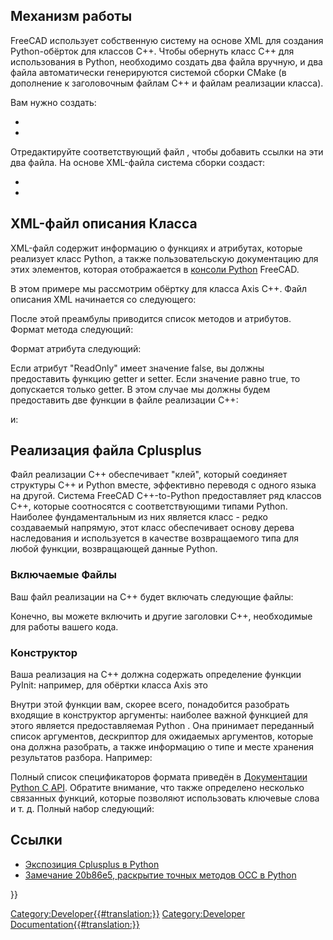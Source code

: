 <languages/>

{{VeryImportantMessage|Данная статья нуждается в развитии. Пожалуйста, внесите в неё вклад своими знаниями!}}
{{TOCright}}

<span id="Background"></span>
==Механизм работы==

FreeCAD использует собственную систему на основе XML для создания Python-обёрток для классов C++. Чтобы обернуть класс C++ для использования в Python, необходимо создать два файла вручную, и два файла автоматически генерируются системой сборки CMake (в дополнение к заголовочным файлам C++ и файлам реализации класса).

Вам нужно создать:
* {{incode|[YourClass]Py.xml}}
* {{incode|[YourClass]PyImp.cpp}}

Отредактируйте соответствующий файл {{FileName|CMakeLists.txt}}, чтобы добавить ссылки на эти два файла. На основе XML-файла система сборки создаст:
* {{incode|[YourClass]Py.cpp}}
* {{incode|[YourClass]Py.h}}

<span id="Class_Description_XML_File"></span>
== XML-файл описания Класса ==

XML-файл {{incode|[YourClass]Py.xml}} содержит информацию о функциях и атрибутах, которые реализует класс Python, а также пользовательскую документацию для этих элементов, которая отображается в [[Python_console/ru|консоли  Python]] FreeCAD.

В этом примере мы рассмотрим обёртку для класса Axis C++. Файл описания XML начинается со следующего:

{{Code|lang=xml|code=
<?xml version="1.0" encoding="UTF-8"?>
<GenerateModel xmlns:xsi="http://www.w3.org/2001/XMLSchema-instance" xsi:noNamespaceSchemaLocation="generateMetaModel_Module.xsd">
    <PythonExport
        Father="PyObjectBase"
        Name="AxisPy"
        Twin="Axis"
        TwinPointer="Axis"
        Include="Base/Axis.h"
        FatherInclude="Base/PyObjectBase.h"
        Namespace="Base"
        Constructor="true"
        Delete="true"
        FatherNamespace="Base">
    <Documentation>
        <Author Licence="LGPL" Name="Juergen Riegel" EMail="FreeCAD@juergen-riegel.net" />
        <UserDocu>User documentation here
          <!-- Lengthy comments removed. See source file. -->
        </UserDocu>
        <DeveloperDocu>Developer documentation here</DeveloperDocu>
    </Documentation>
}}

После этой преамбулы приводится список методов и атрибутов. Формат метода следующий:

{{Code|lang=xml|code=
<Methode Name="move">
    <Documentation>
        <UserDocu>
        move(Vector)
        Move the axis base along the vector
        </UserDocu>
    </Documentation>
</Methode>
}}

Формат атрибута следующий:

{{Code|lang=xml|code=
<Attribute Name="Direction" ReadOnly="false">
    <Documentation>
        <UserDocu>Direction vector of the Axis</UserDocu>
    </Documentation>
    <Parameter Name="Direction" Type="Object" />
</Attribute>
}}

Если атрибут "ReadOnly" имеет значение false, вы должны предоставить функцию getter и setter. Если значение равно true, то допускается только getter. В этом случае мы должны будем предоставить две функции в файле реализации C++:

{{Code|lang=cpp|code=
Py::Object AxisPy::getDirection(void) const
}}

и:

{{Code|lang=cpp|code=
void AxisPy::setDirection(Py::Object arg)
}}

<span id="Implementation_Cplusplus_File"></span>
== Реализация файла Cplusplus ==

Файл реализации C++ {{incode|[YourClass]PyImp.cpp}} обеспечивает "клей", который соединяет структуры C++ и Python вместе, эффективно переводя с одного языка на другой. Система FreeCAD C++-to-Python предоставляет ряд классов C++, которые соотносятся с соответствующими типами Python. Наиболее фундаментальным из них является класс {{incode|Py::Object}} - редко создаваемый напрямую, этот класс обеспечивает основу дерева наследования и используется в качестве возвращаемого типа для любой функции, возвращающей данные Python.

<span id="Include_Files"></span>
=== Включаемые Файлы ===

Ваш файл реализации на C++ будет включать следующие файлы:

{{Code|lang=cpp|code=
#include "PreCompiled.h"

#include "[YourClass].h"

// Inclusion of the generated files (generated out of [YourClass]Py.xml)
#include "[YourClass]Py.h"
#include "[YourClass]Py.cpp"
}}

Конечно, вы можете включить и другие заголовки C++, необходимые для работы вашего кода.

<span id="Constructor"></span>
=== Конструктор ===

Ваша реализация на C++ должна содержать определение функции PyInit: например, для обёртки класса Axis это

{{Code|lang=cpp|code=
int AxisPy::PyInit(PyObject* args, PyObject* /*kwd*/)
}}

Внутри этой функции вам, скорее всего, понадобится разобрать входящие в конструктор аргументы: наиболее важной функцией для этого является предоставляемая Python {{incode|PyArg_ParseTuple}}. Она принимает переданный список аргументов, дескриптор для ожидаемых аргументов, которые она должна разобрать, а также информацию о типе и месте хранения результатов разбора. Например:

{{Code|lang=cpp|code=
    PyObject* d;
    if (PyArg_ParseTuple(args, "O!O", &(Base::VectorPy::Type), &o,
                                      &(Base::VectorPy::Type), &d)) {
        // NOTE: The first parameter defines the base (origin) and the second the direction.
        *getAxisPtr() = Base::Axis(static_cast<Base::VectorPy*>(o)->value(),
                                   static_cast<Base::VectorPy*>(d)->value());
        return 0;
    }
}}

Полный список спецификаторов формата приведён в [https://docs.python.org/3/c-api/arg.html Документации Python C API]. Обратите внимание, что также определено несколько связанных функций, которые позволяют использовать ключевые слова и т. д. Полный набор следующий:

{{Code|lang=cpp|code=
PyAPI_FUNC(int) PyArg_Parse (PyObject *, const char *, ...);
PyAPI_FUNC(int) PyArg_ParseTuple (PyObject *, const char *, ...);
PyAPI_FUNC(int) PyArg_ParseTupleAndKeywords (PyObject *, PyObject *, const char *, char **, ...);
PyAPI_FUNC(int) PyArg_VaParse (PyObject *, const char *, va_list);
PyAPI_FUNC(int) PyArg_VaParseTupleAndKeywords (PyObject *, PyObject *, const char *, char **, va_list);
}}

<span id="Links"></span>
== Ссылки ==

* [[Exposing_Cplusplus_to_Python/ru|Экспозиция Cplusplus в Python]]
* [https://github.com/FreeCAD/FreeCAD/commit/20b86e55b8dd1873f4c19e036d047528c9ff7f4e Замечание 20b86e5, раскрытие точных методов OCC в Python]


{{Powerdocnavi{{#translation:}}}}
[[Category:Developer{{#translation:}}]]
[[Category:Developer Documentation{{#translation:}}]]